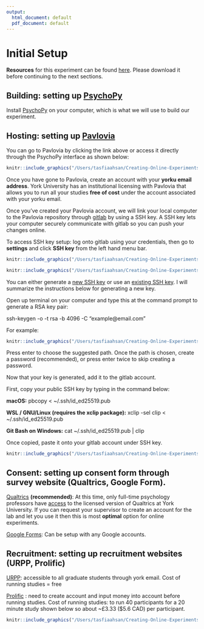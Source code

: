 ```yaml
---
output:
  html_document: default
  pdf_document: default
---
```

# Initial Setup

**Resources** for this experiment can be found [here](https://drive.google.com/drive/folders/1SrTXSM9n9Ot9OpjQYqxAGZwO3b4I9CQZ?usp=sharing). Please download it before continuing to the next sections.

## **Building:** setting up [PsychoPy](https://www.psychopy.org) 

Install [PsychoPy](https://www.psychopy.org) on your computer, which is what we will use to build our experiment.  

## **Hosting:** setting up [Pavlovia](https://www.pavlovia.org)

You can go to Pavlovia by clicking the link above or access it directly through the PsychoPy interface as shown below:

```r
knitr::include_graphics("/Users/tasfiaahsan/Creating-Online-Experiments-with-PsychoPy/images/logging-pavlovia.png")
```

Once you have gone to Pavlovia, create an account with your **yorku email address**. York University has an institutional licensing with Pavlovia that allows you to run all your studies **free of cost** under the account associated with your yorku email. 

Once you've created your Pavlovia account, we will link your local computer to the Pavlovia repository through [gitlab](https://gitlab.pavlovia.org/) by using a SSH key. A SSH key lets your computer securely communicate with gitlab so you can push your changes online. 

To access SSH key setup: log onto gitlab using your credentials, then go to __settings__ and click __SSH key__ from the left hand menu bar.

```r
knitr::include_graphics("/Users/tasfiaahsan/Creating-Online-Experiments-with-PsychoPy/images/settings.png")
```

```r
knitr::include_graphics("/Users/tasfiaahsan/Creating-Online-Experiments-with-PsychoPy/images/ssh.png")
```

You can either generate a [new SSH key](https://gitlab.pavlovia.org/help/ssh/README#generating-a-new-ssh-key-pair) or use an [existing SSH key](https://gitlab.pavlovia.org/help/ssh/README#locating-an-existing-ssh-key-pair). I will summarize the instructions below for generating a new key. 

Open up terminal on your computer and type this at the command prompt to generate a RSA key pair: 

ssh-keygen -o -t rsa -b 4096 -C "example@email.com"

For example:
```r
knitr::include_graphics("/Users/tasfiaahsan/Creating-Online-Experiments-with-PsychoPy/images/rsakey_generating.png")
```

Press enter to choose the suggested path. Once the path is chosen, create a password (recommended), or press enter twice to skip creating a password. 

Now that your key is generated, add it to the gitlab account.

First, copy your public SSH key by typing in the command below:

**macOS:**
pbcopy < ~/.ssh/id_ed25519.pub

**WSL / GNU/Linux (requires the xclip package):**
xclip -sel clip < ~/.ssh/id_ed25519.pub

**Git Bash on Windows:**
cat ~/.ssh/id_ed25519.pub | clip

Once copied, paste it onto your gitlab account under SSH key.

```r
knitr::include_graphics("/Users/tasfiaahsan/Creating-Online-Experiments-with-PsychoPy/images/ssh_key_paste.png")
```

## **Consent:** setting up consent form through survey website (Qualtrics, Google Form).

[Qualtrics](https://www.qualtrics.com/) **(recommended)**: At this time, only full-time psychology professors have [access](https://psycentre.apps01.yorku.ca/wp/qualtrics/) to the licensed version of Qualtrics at York University. If you can request your supervisor to create an account for the lab and let you use it then this is most **optimal** option for online experiments. 

[Google Forms](https://www.google.ca/forms/): Can be setup with any Google accounts.

## **Recruitment:** setting up recruitment websites (URPP, Prolific) 

[URPP](https://yorku.sona-systems.com/): accessible to all graduate students through york email. 
Cost of running studies = free

[Prolific](https://www.prolific.co/) : need to create account and input money into account before running studies.
Cost of running studies: to run 40 participants for a 20 minute study shown below so about ~£3.33 ($5.6 CAD) per participant. 

```r
knitr::include_graphics("/Users/tasfiaahsan/Creating-Online-Experiments-with-PsychoPy/images/prolific_cost.png")
```


